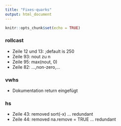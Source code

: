 ```yaml
---
title: "Fixes-quarks"
output: html_document
---
```


```r
knitr::opts_chunk$set(echo = TRUE)
```

### rollcast

* Zeile 12 und 13: ;default is 250
* Zeile 93: nout zu n
* Zeile 95: max(nout, 0)
* Zeile 82: ...,non-zero,...

### vwhs

* Dokumentation return eingefügt

### hs

* Zeile 43: removed sort(-x) ... redundant
* Zeile 44: removed na.remove = TRUE ... redundant
